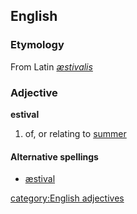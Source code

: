 ==English==
===Etymology===
From Latin ''[[æstivalis]]''

===Adjective===
'''estival'''

#of, or relating to [[summer]]

====Alternative spellings====
*[[æstival]]

[[category:English adjectives]]
